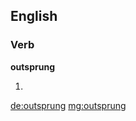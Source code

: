 ==English==

===Verb===
'''outsprung'''

# {{past of|[[outspring]]}}

[[de:outsprung]]
[[mg:outsprung]]